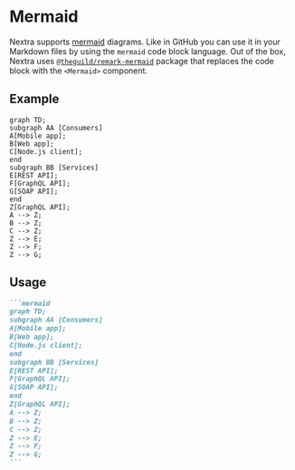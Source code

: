# Mermaid

Nextra supports [mermaid](https://mermaid.js.org) diagrams. Like in GitHub you
can use it in your Markdown files by using the `mermaid` code block language.
Out of the box, Nextra uses
[`@theguild/remark-mermaid`](https://npmjs.com/package/@theguild/remark-mermaid)
package that replaces the code block with the `<Mermaid>` component.

## Example

```mermaid
graph TD;
subgraph AA [Consumers]
A[Mobile app];
B[Web app];
C[Node.js client];
end
subgraph BB [Services]
E[REST API];
F[GraphQL API];
G[SOAP API];
end
Z[GraphQL API];
A --> Z;
B --> Z;
C --> Z;
Z --> E;
Z --> F;
Z --> G;
```

## Usage

````md filename="Markdown"
```mermaid
graph TD;
subgraph AA [Consumers]
A[Mobile app];
B[Web app];
C[Node.js client];
end
subgraph BB [Services]
E[REST API];
F[GraphQL API];
G[SOAP API];
end
Z[GraphQL API];
A --> Z;
B --> Z;
C --> Z;
Z --> E;
Z --> F;
Z --> G;
```
````
